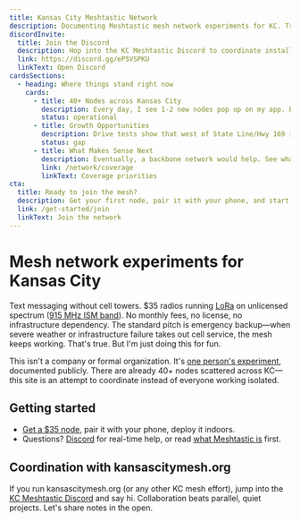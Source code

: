 ```yaml
---
title: Kansas City Meshtastic Network
description: Documenting Meshtastic mesh network experiments for KC. Trying stuff, writing down what works, geeking out.
discordInvite:
  title: Join the Discord
  description: Hop into the KC Meshtastic Discord to coordinate installs, swap coverage notes, and chat with other builders.
  link: https://discord.gg/eP5VSPKU
  linkText: Open Discord
cardsSections:
  - heading: Where things stand right now
    cards:
      - title: 40+ Nodes across Kansas City
        description: Every day, I see 1-2 new nodes pop up on my app. But there's room for more! Let's keep expanding the network.
        status: operational
      - title: Growth Opportunities
        description: Drive tests show that west of State Line/Hwy 169 is pretty silent. An elevated site west of State Line would bring the mesh westward and is the next logical move.
        status: gap
      - title: What Makes Sense Next
        description: Eventually, a backbone network would help. See what deployments might make the biggest impact.
        link: /network/coverage
        linkText: Coverage priorities
cta:
  title: Ready to join the mesh?
  description: Get your first node, pair it with your phone, and start messaging. Takes about 15 minutes.
  link: /get-started/join
  linkText: Join the network
---
```


# Mesh network experiments for Kansas City

Text messaging without cell towers. $35 radios running [LoRa](https://en.wikipedia.org/wiki/LoRa) on unlicensed spectrum ([915 MHz ISM band](https://en.wikipedia.org/wiki/ISM_radio_band)). No monthly fees, no license, no infrastructure dependency. The standard pitch is emergency backup—when severe weather or infrastructure failure takes out cell service, the mesh keeps working. That's true. But I'm just doing this for fun.

This isn't a company or formal organization. It's [one person's experiment](/about/operator), documented publicly. There are already 40+ nodes scattered across KC—this site is an attempt to coordinate instead of everyone working isolated.

## Getting started

- [Get a $35 node](/get-started/join), pair it with your phone, deploy it indoors.
- Questions? [Discord](https://discord.gg/eP5VSPKU) for real-time help, or read [what Meshtastic is](/about/why-meshtastic) first.

## Coordination with kansascitymesh.org

If you run kansascitymesh.org (or any other KC mesh effort), jump into the
[KC Meshtastic Discord](https://discord.gg/eP5VSPKU) and say hi. Collaboration
beats parallel, quiet projects. Let's share notes in the open.

